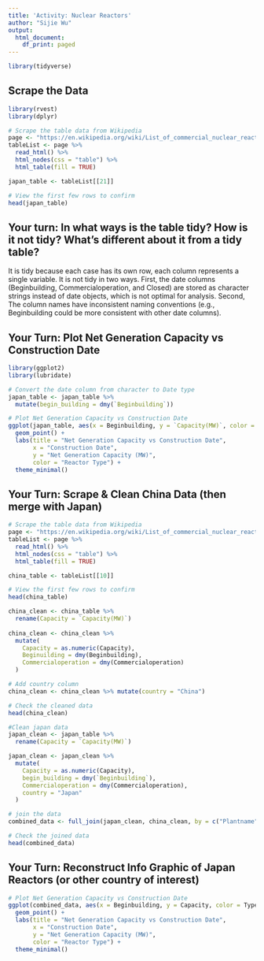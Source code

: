 ```yaml
---
title: 'Activity: Nuclear Reactors'
author: "Sijie Wu"
output:
  html_document:
    df_print: paged
---
```


```r
library(tidyverse)
```

## Scrape the Data 

```r
library(rvest)
library(dplyr)

# Scrape the table data from Wikipedia
page <- "https://en.wikipedia.org/wiki/List_of_commercial_nuclear_reactors"
tableList <- page %>%
  read_html() %>%
  html_nodes(css = "table") %>%
  html_table(fill = TRUE)

japan_table <- tableList[[21]]

# View the first few rows to confirm
head(japan_table)
```


## Your turn: In what ways is the table tidy? How is it not tidy? What’s different about it from a tidy table?

It is tidy because each case has its own row, each column represents a single variable. It is not tidy in two ways. First, the date columns (Beginbuilding, Commercialoperation, and Closed) are stored as character strings instead of date objects, which is not optimal for analysis. Second, The column names have inconsistent naming conventions (e.g., Beginbuilding could be more consistent with other date columns).

## Your Turn: Plot Net Generation Capacity vs Construction Date

```r
library(ggplot2)
library(lubridate)

# Convert the date column from character to Date type
japan_table <- japan_table %>%
  mutate(begin_building = dmy(`Beginbuilding`))

# Plot Net Generation Capacity vs Construction Date
ggplot(japan_table, aes(x = Beginbuilding, y = `Capacity(MW)`, color = Type)) +
  geom_point() +
  labs(title = "Net Generation Capacity vs Construction Date",
       x = "Construction Date",
       y = "Net Generation Capacity (MW)",
       color = "Reactor Type") +
  theme_minimal()
```


## Your Turn: Scrape & Clean China Data (then merge with Japan)

```r
# Scrape the table data from Wikipedia
page <- "https://en.wikipedia.org/wiki/List_of_commercial_nuclear_reactors"
tableList <- page %>%
  read_html() %>%
  html_nodes(css = "table") %>%
  html_table(fill = TRUE)

china_table <- tableList[[10]]

# View the first few rows to confirm
head(china_table)

china_clean <- china_table %>%
  rename(Capacity = `Capacity(MW)`)
  
china_clean <- china_clean %>%
  mutate(
    Capacity = as.numeric(Capacity),
    Beginuilding = dmy(Beginbuilding),
    Commercialoperation = dmy(Commercialoperation)
  )

# Add country column
china_clean <- china_clean %>% mutate(country = "China")

# Check the cleaned data
head(china_clean)

#Clean japan data
japan_clean <- japan_table %>%
  rename(Capacity = `Capacity(MW)`)

japan_clean <- japan_clean %>%
  mutate(
    Capacity = as.numeric(Capacity),
    begin_building = dmy(`Beginbuilding`),
    Commercialoperation = dmy(Commercialoperation),
    country = "Japan"
  )

# join the data
combined_data <- full_join(japan_clean, china_clean, by = c("Plantname", "Type", "Model", "Status", "Capacity", "Commercialoperation","Closed","Beginbuilding","country"))

# Check the joined data
head(combined_data)
```



## Your Turn: Reconstruct Info Graphic of Japan Reactors (or other country of interest)

```r
# Plot Net Generation Capacity vs Construction Date
ggplot(combined_data, aes(x = Beginbuilding, y = Capacity, color = Type)) +
  geom_point() +
  labs(title = "Net Generation Capacity vs Construction Date",
       x = "Construction Date",
       y = "Net Generation Capacity (MW)",
       color = "Reactor Type") +
  theme_minimal()
```